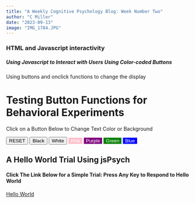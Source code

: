 ```yaml
---
title: "A Weekly Cognitive Psychology Blog: Week Number Two"
author: "C Miller"
date: "2023-09-13"
image: "IMG_1784.JPG"
---
```


### HTML and Javascript interactivity

##### Using Javascript to Interact with Users Using Color-coded Buttons

```{=html}


<html>
  
  <head>
    Using buttons and onclick functions to change the display
  
    <style>
      .js-pink-button {
      
        border: none;
        background-color: pink;
        color: white;
        
      }
      
      .js-purple-button {
      
        border: none;
        background-color: purple;
        color: white;
      }
      
      .js-green-button {
      
        border: none;
        background-color: green;
        color: white;
      }
      
      .js-blue-button {
      
        border: none;
        background-color: blue;
        color: white;
      }  

    </style>
  </head>
  
  
  <body>
  
  <h1 id="behavior"> Testing Button Functions for Behavioral Experiments</h1>
    
    <p>
      Click on a Button Below to Change Text Color or Background
    </p>
    
    <button onclick="colorReset()">RESET</button>
    
    <button onclick="colorBlack()">Black</button>
    
    <button onclick="colorWhite()">White</button>
    
    <button onclick="colorPink();"  
      class="js-pink-button">Pink</button>
    
    
    <button onclick="colorPurple();"
      class="js-purple-button">Purple</button>
    
    <button onclick="colorGreen();"
      class="js-green-button">Green</button>
    
    <button onclick="colorBlue();"
      class="js-blue-button">Blue</button>
    
    
    <script>
      
      function colorBlack() {
        document.body.style.background="black";
      
        
      }
      
      
      
        function colorWhite() {
        document.getElementById("behavior").innerHTML = "<span style='color: white;'>Click to Change My Color</span>";
        
      
      }
    
      
      
        function colorPink() {
        document.getElementById("behavior").innerHTML = "<span style='color: pink;'>Click to Change My Color</span>";
        
      
      }
      
      
      function colorPurple() {
        document.getElementById("behavior").innerHTML = "<span style='color: purple;'>Click to Change My Color</span>";
        
      
      }
      
      function colorGreen() {
        document.getElementById("behavior").innerHTML = "<span style='color: green;'>Click to Change My Color</span>";
        
      
      }
      
      function colorBlue() {
        document.getElementById("behavior").innerHTML = "<span style='color: blue;'>Click to Change My Color</span>";
        
      
      }


    function colorReset() {
        document.body.style.background="white";
      
        
      }
    
    </script>
    
  
  </body>
  
</html>
```
## A Hello World Trial Using jsPsych

#### Click The Link Below for a Simple Trial: Press Any Key to Respond to Hello World

[Hello World](trialsemaine_deux.html)
